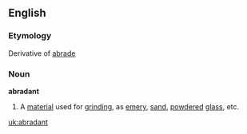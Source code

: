 ==English==

===Etymology===
Derivative of [[abrade]]
===Noun===
'''abradant'''

#A [[material]] used for [[grind]]ing, as [[emery]], [[sand]], [[powdered]] [[glass]], etc.

[[uk:abradant]]